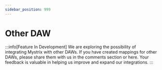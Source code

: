 ```yaml
---
sidebar_position: 999
---
```



# Other DAW

:::info[Feature In Development]
We are exploring the possibility of integrating Mystrix with other DAWs. If you have created mappings for other DAWs, please share them with us in the comments section or <DocLink to="/docs/Support/ConnectWithUs">here</DocLink>. Your feedback is valuable in helping us improve and expand our integrations.
:::
